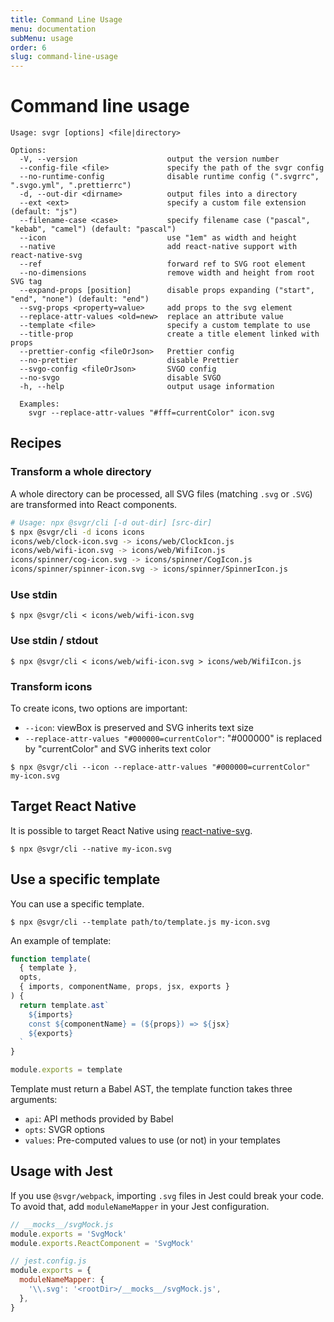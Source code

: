 ```yaml
---
title: Command Line Usage
menu: documentation
subMenu: usage
order: 6
slug: command-line-usage
---
```


# Command line usage

```
Usage: svgr [options] <file|directory>

Options:
  -V, --version                    output the version number
  --config-file <file>             specify the path of the svgr config
  --no-runtime-config              disable runtime config (".svgrrc", ".svgo.yml", ".prettierrc")
  -d, --out-dir <dirname>          output files into a directory
  --ext <ext>                      specify a custom file extension (default: "js")
  --filename-case <case>           specify filename case ("pascal", "kebab", "camel") (default: "pascal")
  --icon                           use "1em" as width and height
  --native                         add react-native support with react-native-svg
  --ref                            forward ref to SVG root element
  --no-dimensions                  remove width and height from root SVG tag
  --expand-props [position]        disable props expanding ("start", "end", "none") (default: "end")
  --svg-props <property=value>     add props to the svg element
  --replace-attr-values <old=new>  replace an attribute value
  --template <file>                specify a custom template to use
  --title-prop                     create a title element linked with props
  --prettier-config <fileOrJson>   Prettier config
  --no-prettier                    disable Prettier
  --svgo-config <fileOrJson>       SVGO config
  --no-svgo                        disable SVGO
  -h, --help                       output usage information

  Examples:
    svgr --replace-attr-values "#fff=currentColor" icon.svg
```

## Recipes

### Transform a whole directory

A whole directory can be processed, all SVG files (matching `.svg` or `.SVG`)
are transformed into React components.

```sh
# Usage: npx @svgr/cli [-d out-dir] [src-dir]
$ npx @svgr/cli -d icons icons
icons/web/clock-icon.svg -> icons/web/ClockIcon.js
icons/web/wifi-icon.svg -> icons/web/WifiIcon.js
icons/spinner/cog-icon.svg -> icons/spinner/CogIcon.js
icons/spinner/spinner-icon.svg -> icons/spinner/SpinnerIcon.js
```

### Use stdin

```
$ npx @svgr/cli < icons/web/wifi-icon.svg
```

### Use stdin / stdout

```
$ npx @svgr/cli < icons/web/wifi-icon.svg > icons/web/WifiIcon.js
```

### Transform icons

To create icons, two options are important:

- `--icon`: viewBox is preserved and SVG inherits text size
- `--replace-attr-values "#000000=currentColor"`: "#000000" is replaced by
  "currentColor" and SVG inherits text color

```
$ npx @svgr/cli --icon --replace-attr-values "#000000=currentColor" my-icon.svg
```

## Target React Native

It is possible to target React Native using [react-native-svg](https://github.com/react-native-community/react-native-svg).

```
$ npx @svgr/cli --native my-icon.svg
```

## Use a specific template

You can use a specific template.

```
$ npx @svgr/cli --template path/to/template.js my-icon.svg
```

An example of template:

```js
function template(
  { template },
  opts,
  { imports, componentName, props, jsx, exports }
) {
  return template.ast`
    ${imports}
    const ${componentName} = (${props}) => ${jsx}
    ${exports}
  `
}

module.exports = template
```

Template must return a Babel AST, the template function takes three arguments:

- `api`: API methods provided by Babel
- `opts`: SVGR options
- `values`: Pre-computed values to use (or not) in your templates

## Usage with Jest

If you use `@svgr/webpack`, importing `.svg` files in Jest could break your code. To avoid that, add `moduleNameMapper` in your Jest configuration.

```js
// __mocks__/svgMock.js
module.exports = 'SvgMock'
module.exports.ReactComponent = 'SvgMock'
```

```js
// jest.config.js
module.exports = {
  moduleNameMapper: {
    '\\.svg': '<rootDir>/__mocks__/svgMock.js',
  },
}
```
